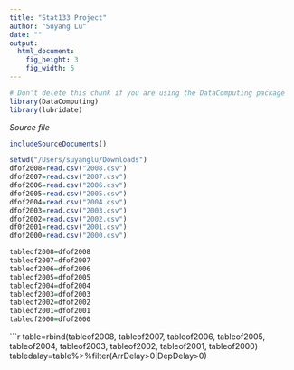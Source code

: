 ```yaml
---
title: "Stat133 Project"
author: "Suyang Lu"
date: ""
output: 
  html_document:
    fig_height: 3
    fig_width: 5
---
```

<!-- Don't edit in between this line and the one below -->
```r
# Don't delete this chunk if you are using the DataComputing package
library(DataComputing)
library(lubridate)
```
*Source file* 
```r
includeSourceDocuments()
```
<!-- Don't edit the material above this line -->


```r
setwd("/Users/suyanglu/Downloads")
dfof2008=read.csv("2008.csv")
dfof2007=read.csv("2007.csv")
dfof2006=read.csv("2006.csv")
dfof2005=read.csv("2005.csv")
dfof2004=read.csv("2004.csv")
dfof2003=read.csv("2003.csv")
dfof2002=read.csv("2002.csv")
df0f2001=read.csv("2001.csv")
dfof2000=read.csv("2000.csv")
```

```r
tableof2008=dfof2008
tableof2007=dfof2007
tableof2006=dfof2006
tableof2005=dfof2005
tableof2004=dfof2004
tableof2003=dfof2003
tableof2002=dfof2002
tableof2001=dfof2001
tableof2000=dfof2000
```

```r
table=rbind(tableof2008, tableof2007, tableof2006, tableof2005, tableof2004, tableof2003, tableof2002, tableof2001, tableof2000)
tabledalay=table%>%filter(ArrDelay>0|DepDelay>0)
